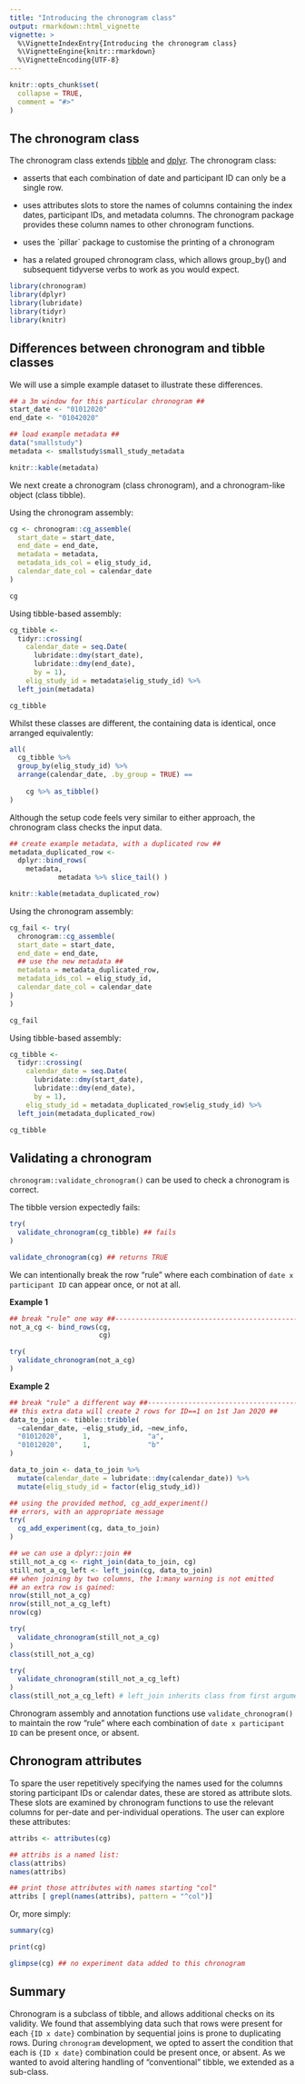 ```yaml
---
title: "Introducing the chronogram class"
output: rmarkdown::html_vignette
vignette: >
  %\VignetteIndexEntry{Introducing the chronogram class}
  %\VignetteEngine{knitr::rmarkdown}
  %\VignetteEncoding{UTF-8}
---
```


```r
knitr::opts_chunk$set(
  collapse = TRUE,
  comment = "#>"
)
```

## The chronogram class

The chronogram class extends [tibble](https://tibble.tidyverse.org/articles/extending.html "tidyverse guide to extend tibble") and [dplyr](https://dplyr.tidyverse.org/reference/dplyr_extending.html "tidyverse guide to extend dplyr"). The chronogram class:

-   asserts that each combination of date and participant ID can only be a single row.

-   uses attributes slots to store the names of columns containing the index dates, participant IDs, and metadata columns. The chronogram package provides these column names to other chronogram functions.

-   uses the \`pillar\` package to customise the printing of a chronogram

-   has a related grouped chronogram class, which allows group_by() and subsequent tidyverse verbs to work as you would expect.

```r
library(chronogram)
library(dplyr)
library(lubridate)
library(tidyr)
library(knitr)
```

## Differences between chronogram and tibble classes

We will use a simple example dataset to illustrate these differences.

```r

## a 3m window for this particular chronogram ##
start_date <- "01012020"
end_date <- "01042020"

```

```r
## load example metadata ##
data("smallstudy")
metadata <- smallstudy$small_study_metadata

knitr::kable(metadata)
```

We next create a chronogram (class chronogram), and a chronogram-like object (class tibble).

Using the chronogram assembly:

```r
cg <- chronogram::cg_assemble(
  start_date = start_date,
  end_date = end_date,
  metadata = metadata,
  metadata_ids_col = elig_study_id,
  calendar_date_col = calendar_date
)

cg
```

Using tibble-based assembly:

```r

cg_tibble <- 
  tidyr::crossing(
    calendar_date = seq.Date(
      lubridate::dmy(start_date),
      lubridate::dmy(end_date),
      by = 1),
    elig_study_id = metadata$elig_study_id) %>%
  left_join(metadata)

cg_tibble
```

Whilst these classes are different, the containing data is identical, once arranged equivalently:

```r

all(
  cg_tibble %>% 
  group_by(elig_study_id) %>%
  arrange(calendar_date, .by_group = TRUE) ==
  
    cg %>% as_tibble()
)

```

Although the setup code feels very similar to either approach, the chronogram class checks the input data.

```r
## create example metadata, with a duplicated row ##
metadata_duplicated_row <- 
  dplyr::bind_rows(
    metadata, 
            metadata %>% slice_tail() )

knitr::kable(metadata_duplicated_row)
```

Using the chronogram assembly:

```r
cg_fail <- try(
  chronogram::cg_assemble(
  start_date = start_date,
  end_date = end_date,
  ## use the new metadata ##
  metadata = metadata_duplicated_row,
  metadata_ids_col = elig_study_id,
  calendar_date_col = calendar_date
)
)

cg_fail
```

Using tibble-based assembly:

```r

cg_tibble <- 
  tidyr::crossing(
    calendar_date = seq.Date(
      lubridate::dmy(start_date),
      lubridate::dmy(end_date),
      by = 1),
    elig_study_id = metadata_duplicated_row$elig_study_id) %>%
  left_join(metadata_duplicated_row)

cg_tibble

```

## Validating a chronogram

`chronogram::validate_chronogram()` can be used to check a chronogram is correct.

The tibble version expectedly fails:

```r

try(
  validate_chronogram(cg_tibble) ## fails
)

validate_chronogram(cg) ## returns TRUE

```

We can intentionally break the row "rule" where each combination of `date x participant ID` can appear once, or not at all.

**Example 1**

```r
## break "rule" one way ##------------------------------------------------------------
not_a_cg <- bind_rows(cg, 
                      cg)

try(
  validate_chronogram(not_a_cg)
)

```

**Example 2**

```r

## break "rule" a different way ##----------------------------------------------------
## this extra data will create 2 rows for ID==1 on 1st Jan 2020 ##
data_to_join <- tibble::tribble(
  ~calendar_date, ~elig_study_id, ~new_info,
  "01012020",     1,              "a",
  "01012020",     1,              "b"
)

data_to_join <- data_to_join %>%
  mutate(calendar_date = lubridate::dmy(calendar_date)) %>%
  mutate(elig_study_id = factor(elig_study_id))

## using the provided method, cg_add_experiment()
## errors, with an appropriate message
try(
  cg_add_experiment(cg, data_to_join)
)

## we can use a dplyr::join ##
still_not_a_cg <- right_join(data_to_join, cg)
still_not_a_cg_left <- left_join(cg, data_to_join)
## when joining by two columns, the 1:many warning is not emitted
## an extra row is gained:
nrow(still_not_a_cg)
nrow(still_not_a_cg_left)
nrow(cg)

try(
  validate_chronogram(still_not_a_cg)
)
class(still_not_a_cg)

try(
  validate_chronogram(still_not_a_cg_left)
)
class(still_not_a_cg_left) # left_join inherits class from first argument

```

Chronogram assembly and annotation functions use `validate_chronogram()` to maintain the row "rule" where each combination of `date x participant ID` can be present once, or absent.

## Chronogram attributes

To spare the user repetitively specifying the names used for the columns storing participant IDs or calendar dates, these are stored as attribute slots. These slots are examined by chronogram functions to use the relevant columns for per-date and per-individual operations. The user can explore these attributes:

```r

attribs <- attributes(cg)

## attribs is a named list:
class(attribs)
names(attribs)

## print those attributes with names starting "col"
attribs [ grepl(names(attribs), pattern = "^col")]

```

Or, more simply:

```r

summary(cg)

print(cg)

glimpse(cg) ## no experiment data added to this chronogram

```

## Summary

Chronogram is a subclass of tibble, and allows additional checks on its validity. We found that assemblying data such that rows were present for each `{ID x date}` combination by sequential joins is prone to duplicating rows. During `chronogram` development, we opted to assert the condition that each is `{ID x date}` combination could be present once, or absent. As we wanted to avoid altering handling of "conventional" tibble, we extended as a sub-class.
